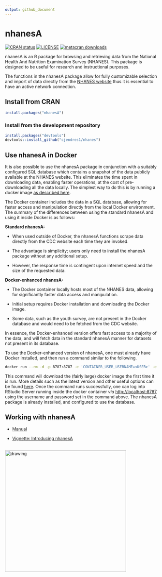```yaml
---
output: github_document
---
```


<!-- README.md is generated from README.Rmd. Please edit that file -->

# nhanesA

<!-- badges: start -->
[![CRAN status](https://www.r-pkg.org/badges/version/nhanesA)](https://cran.r-project.org/package=nhanesA)
[![LICENSE](https://img.shields.io/cran/l/nhanesA)](https://www.gnu.org/licenses/gpl-3.0.en.html)
[![metacran downloads](https://cranlogs.r-pkg.org/badges/nhanesA)](https://cran.r-project.org/package=nhanesA)
<!-- badges: end -->


nhanesA is an R package for browsing and retrieving data from the
National Health And Nutrition Examination Survey (NHANES). This
package is designed to be useful for research and instructional
purposes.

The functions in the nhanesA package allow for fully customizable
selection and import of data directly from the [NHANES
website](https://www.cdc.gov/nchs/nhanes/) thus it is essential to
have an active network connection.


## Install from CRAN

``` r
install.packages("nhanesA")
```

### Install from the development repository

``` r
install.packages("devtools")
devtools::install_github("cjendres1/nhanes")
```

## Use nhanesA in Docker

It is also possible to use the nhanesA package in conjunction with a
suitably configured SQL database which contains a snapshot of the data
publicly available at the NHANES website. This eliminates the time
spent in downloading data, enabling faster operations, at the cost of
pre-downloading all the data locally. The simplest way to do this is
by running a docker image [as described
here](https://github.com/deepayan/nhanes-postgres/).

The Docker container includes the data in a SQL database, allowing for
faster access and manipulation directly from the local Docker
environment. The summary of the differences between using the standard
nhanesA and using it inside Docker is as follows:

**Standard nhanesA:**

- When used outside of Docker, the nhanesA functions scrape data directly from the CDC website each time they are invoked.

- The advantage is simplicity; users only need to install the nhanesA package without any additional setup.

- However, the response time is contingent upon internet speed and the size of the requested data.

**Docker-enhanced nhanesA:**

- The Docker container locally hosts most of the NHANES data, allowing for significantly faster data access and manipulation.

- Initial setup requires Docker installation and downloading the Docker image.

- Some data, such as the youth survey, are not present in the Docker database and would need to be fetched from the CDC website.

In essence, the Docker-enhanced version offers fast access to a
majority of the data, and will fetch data in the standard nhanesA
manner for datasets not present in its database.

To use the Docker-enhanced version of nhanesA, one must already have
Docker installed, and then run a command similar to the following.

```sh
docker run --rm -d -p 8787:8787 -e 'CONTAINER_USER_USERNAME=<USER>' -e 'CONTAINER_USER_PASSWORD=<PASSWORD>' deepayansarkar/nhanes-postgresql:<VERSION>
```

This command will download the (fairly large) docker image the first
time it is run.  More details such as the latest version and other
useful options can be found
[here](https://github.com/deepayan/nhanes-postgres/blob/main/README.md). Once
the command runs successfully, one can log into RStudio Server running
inside the docker container _via_ <http://localhost:8787> using the
username and password set in the command above. The nhanesA package is
already installed, and configured to use the database.



## Working with nhanesA

* [Manual](https://cran.r-project.org/package=nhanesA/nhanesA.pdf)

* [Vignette: Introducing nhanesA](https://cran.r-project.org/package=nhanesA/vignettes/Introducing_nhanesA.html)

<br />
<img src="man/figures/nhanesAsticker.png" alt="drawing" width="400"/>

